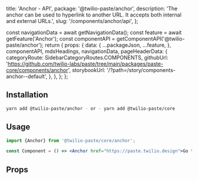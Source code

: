   title: 'Anchor - API',
  package: '@twilio-paste/anchor',
  description: 'The anchor can be used to hyperlink to another URL. It accepts both internal and external URLs.',
  slug: '/components/anchor/api',
};



  const navigationData = await getNavigationData();
  const feature = await getFeature('Anchor');
  const componentAPI = getComponentAPI('@twilio-paste/anchor');
  return {
    props: {
      data: {
        ...packageJson,
        ...feature,
      },
      componentAPI,
      mdxHeadings,
      navigationData,
      pageHeaderData: {
        categoryRoute: SidebarCategoryRoutes.COMPONENTS,
        githubUrl: 'https://github.com/twilio-labs/paste/tree/main/packages/paste-core/components/anchor',
        storybookUrl: '/?path=/story/components-anchor--default',
      },
    },
  };
};

## Installation

```bash
yarn add @twilio-paste/anchor - or - yarn add @twilio-paste/core
```

## Usage

```jsx
import {Anchor} from '@twilio-paste/core/anchor';

const Component = () => <Anchor href="https://paste.twilio.design">Go to Paste</Anchor>;
```

## Props

<PropsTable componentAPI={props.componentAPI} />
